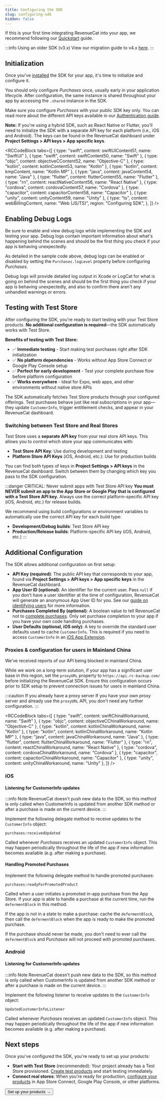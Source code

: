 ```yaml
---
title: Configuring the SDK
slug: configuring-sdk
hidden: false
---
```


If this is your first time integrating RevenueCat into your app, we recommend following our [Quickstart](/getting-started/quickstart) guide.

:::info Using an older SDK (v3.x)
View our migration guide to v4.x [here](/sdk-guides/ios-native-3x-to-4x-migration).
:::

## Initialization

Once you've [installed](/getting-started/installation) the SDK for your app, it's time to initialize and configure it.

You should only configure _Purchases_ once, usually early in your application lifecycle. After configuration, the same instance is shared throughout your app by accessing the `.shared` instance in the SDK.

Make sure you configure _Purchases_ with your public SDK key only. You can read more about the different API keys available in our [Authentication guide](/projects/authentication).

**Note:** If you're using a hybrid SDK, such as React Native or Flutter, you'll need to initialize the SDK with a separate API key for each platform (i.e., iOS and Android). The keys can be found in the RevenueCat dashboard under **Project Settings > API keys > App specific keys**.



<RCCodeBlock
  tabs={[
    { type: "swift", content: swiftUIContent51, name: "SwiftUI" },
    { type: "swift", content: swiftContent50, name: "Swift" },
    { type: "objc", content: objectiveCContent52, name: "Objective-C" },
    { type: "kotlin", content: kotlinContent53, name: "Kotlin" },
    { type: "kotlin", content: kmpContent, name: "Kotlin MP" },
    { type: "java", content: javaContent54, name: "Java" },
    { type: "flutter", content: flutterContent55, name: "Flutter" },
    { type: "rn", content: reactNativeContent56, name: "React Native" },
    { type: "cordova", content: cordovaContent57, name: "Cordova" },
    { type: "capacitor", content: capacitorContent58, name: "Capacitor" },
    { type: "unity", content: unityContent59, name: "Unity" },
    {
      type: "ts",
      content: webBillingContent,
      name: "Web (JS/TS)",
      region: "Configuring SDK",
    },
  ]}
/>

## Enabling Debug Logs

Be sure to enable and view debug logs while implementing the SDK and testing your app. Debug logs contain important information about what's happening behind the scenes and should be the first thing you check if your app is behaving unexpectedly.

As detailed in the sample code above, debug logs can be enabled or disabled by setting the `Purchases.logLevel` property before configuring _Purchases_.

Debug logs will provide detailed log output in Xcode or LogCat for what is going on behind the scenes and should be the first thing you check if your app is behaving unexpectedly, and also to confirm there aren't any unhandled warnings or errors.

## Testing with Test Store

After configuring the SDK, you're ready to start testing with your Test Store products. **No additional configuration is required**—the SDK automatically works with Test Store.

**Benefits of testing with Test Store:**

- ✅ **Immediate testing** - Start making test purchases right after SDK initialization
- ✅ **No platform dependencies** - Works without App Store Connect or Google Play Console setup
- ✅ **Perfect for early development** - Test your complete purchase flow before platform configuration
- ✅ **Works everywhere** - Ideal for Expo, web apps, and other environments without native store APIs

The SDK automatically fetches Test Store products through your configured offerings. Test purchases behave just like real subscriptions in your app—they update `CustomerInfo`, trigger entitlement checks, and appear in your RevenueCat dashboard.

### Switching between Test Store and Real Stores

Test Store uses a **separate API key** from your real store API keys. This allows you to control which store your app communicates with:

- **Test Store API Key**: Use during development and testing
- **Platform Store API Keys** (iOS, Android, etc.): Use for production builds

You can find both types of keys in **Project Settings > API keys** in the RevenueCat dashboard. Switch between them by changing which key you pass to the SDK configuration.

:::danger CRITICAL: Never submit apps with Test Store API key
**You must NEVER submit an app to the App Store or Google Play that is configured with a Test Store API key.** Always use the correct platform-specific API key (iOS, Android, etc.) for release builds.

We recommend using build configurations or environment variables to automatically use the correct API key for each build type:

- **Development/Debug builds**: Test Store API key
- **Production/Release builds**: Platform-specific API key (iOS, Android, etc.)
  :::

## Additional Configuration

The SDK allows additional configuration on first setup:

- **API Key (required)**: The public API key that corresponds to your app, found via **Project Settings > API keys > App specific keys** in the RevenueCat dashboard.
- **App User ID (optional)**: An identifier for the current user. Pass `null` if you don't have a user identifier at the time of configuration, RevenueCat will generate an anonymous App User ID for you. See our [guide on identifying users](/customers/user-ids) for more information.
- **Purchases Completed By (optional)**: A boolean value to tell RevenueCat not to [complete purchases](/migrating-to-revenuecat/sdk-or-not/finishing-transactions). Only set purchase completion to your app if you have your own code handling purchases.
- **User Defaults (optional, iOS only)**: A key to override the standard user defaults used to cache `CustomerInfo`. This is required if you need to access `CustomerInfo` in an [iOS App Extension](https://developer.apple.com/app-extensions/).

### Proxies & configuration for users in Mainland China

We’ve received reports of our API being blocked in mainland China.

While we work on a long-term solution, if your app has a significant user base in this region, set the `proxyURL` property to `https://api.rc-backup.com/` before initializing the RevenueCat SDK. Ensure this configuration occurs prior to SDK setup to prevent connection issues for users in mainland China.

:::caution If you already have a proxy server
If you have your own proxy server and already use the `proxyURL` API, you don't need any further configuration.
:::

<RCCodeBlock
  tabs={[
    { type: "swift", content: swiftChinaWorkaround, name: "Swift" },
    { type: "objc", content: objectiveCChinaWorkaround, name: "Objective-C" },
    { type: "kotlin", content: kotlinChinaWorkaround, name: "Kotlin" },
    { type: "kotlin", content: kotlinChinaWorkaround, name: "Kotlin MP" },
    { type: "java", content: javaChinaWorkaround, name: "Java" },
    { type: "flutter", content: flutterChinaWorkaround, name: "Flutter" },
    { type: "rn", content: reactChinaWorkaround, name: "React Native" },
    { type: "cordova", content: cordovaChinaWorkaround, name: "Cordova" },
    { type: "capacitor", content: capacitorChinaWorkaround, name: "Capacitor" },
    { type: "unity", content: unityChinaWorkaround, name: "Unity" },
  ]}
/>

### iOS

#### Listening for CustomerInfo updates

:::info Note
RevenueCat doesn't push new data to the SDK, so this method is only called when CustomerInfo is updated from another SDK method or after a purchase is made on the current device.
:::

Implement the following delegate method to receive updates to the `CustomerInfo` object:

```
purchases:receivedUpdated
```

Called whenever _Purchases_ receives an updated `CustomerInfo` object. This may happen periodically throughout the life of the app if new information becomes available (e.g. after making a purchase).

#### Handling Promoted Purchases

Implement the following delegate method to handle promoted purchases:

```
purchases:readyForPromotedProduct
```

Called when a user initiates a promoted in-app purchase from the App Store. If your app is able to handle a purchase at the current time, run the `defermentBlock` in this method.

If the app is not in a state to make a purchase: cache the `defermentBlock`, then call the `defermentBlock` when the app is ready to make the promoted purchase.

If the purchase should never be made, you don't need to ever call the `defermentBlock` and _Purchases_ will not proceed with promoted purchases.

### Android

#### Listening for CustomerInfo updates

:::info Note
RevenueCat doesn't push new data to the SDK, so this method is only called when CustomerInfo is updated from another SDK method or after a purchase is made on the current device.
:::

Implement the following listener to receive updates to the `CustomerInfo` object:

```
UpdatedCustomerInfoListener
```

Called whenever _Purchases_ receives an updated `CustomerInfo` object. This may happen periodically throughout the life of the app if new information becomes available (e.g. after making a purchase).

## Next steps

Once you've configured the SDK, you're ready to set up your products:

- **Start with Test Store** (recommended): Your project already has a Test Store provisioned. [Create test products](/docs/offerings/products-overview) and start testing immediately.
- **Connect real stores**: When you're ready for production, [configure your products](/docs/offerings/products-overview) in App Store Connect, Google Play Console, or other platforms.

<Button href="/docs/offerings/products-overview">Set up your products →</Button>
